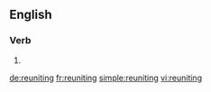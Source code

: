 ==English==

===Verb===
{{head|en|present participle}}

# {{present participle of|reunite|lang=en}}

[[de:reuniting]]
[[fr:reuniting]]
[[simple:reuniting]]
[[vi:reuniting]]